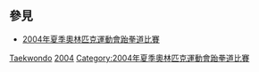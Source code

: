 == 參見 ==
* [[2004年夏季奧林匹克運動會跆拳道比賽|2004年夏季奧林匹克運動會跆拳道比賽]]

[[Category:2004年夏季奧林匹克運動會運動員|Taekwondo]]
[[Category:各年夏季奧林匹克運動會跆拳道運動員|2004]]
[[Category:2004年夏季奧林匹克運動會跆拳道比賽|Category:2004年夏季奧林匹克運動會跆拳道比賽]]